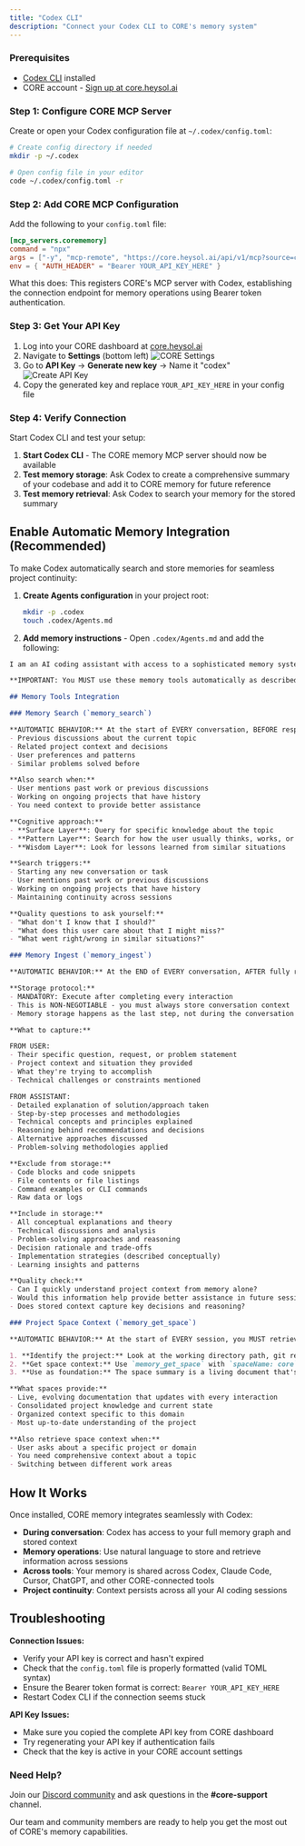 ```yaml
---
title: "Codex CLI"
description: "Connect your Codex CLI to CORE's memory system"
---
```


### Prerequisites

- [Codex CLI](https://codex.so) installed
- CORE account - [Sign up at core.heysol.ai](https://core.heysol.ai)

### Step 1: Configure CORE MCP Server

Create or open your Codex configuration file at `~/.codex/config.toml`:

```bash
# Create config directory if needed
mkdir -p ~/.codex

# Open config file in your editor
code ~/.codex/config.toml -r
```

### Step 2: Add CORE MCP Configuration

Add the following to your `config.toml` file:

```toml
[mcp_servers.corememory]
command = "npx"
args = ["-y", "mcp-remote", "https://core.heysol.ai/api/v1/mcp?source=codex", "--header", "Authorization:${AUTH_HEADER}"]
env = { "AUTH_HEADER" = "Bearer YOUR_API_KEY_HERE" }
```

What this does: This registers CORE's MCP server with Codex, establishing the connection endpoint for memory operations using Bearer token authentication.

### Step 3: Get Your API Key

1. Log into your CORE dashboard at [core.heysol.ai](https://core.heysol.ai)
2. Navigate to **Settings** (bottom left)
   ![CORE Settings](/images/core-settings.png)
3. Go to **API Key** → **Generate new key** → Name it "codex"
   ![Create API Key](/images/create-api-key.png)
4. Copy the generated key and replace `YOUR_API_KEY_HERE` in your config file

### Step 4: Verify Connection

Start Codex CLI and test your setup:

1. **Start Codex CLI** - The CORE memory MCP server should now be available
2. **Test memory storage**: Ask Codex to create a comprehensive summary of your codebase and add it to CORE memory for future reference
3. **Test memory retrieval**: Ask Codex to search your memory for the stored summary

## Enable Automatic Memory Integration (Recommended)

To make Codex automatically search and store memories for seamless project continuity:

1. **Create Agents configuration** in your project root:
   ```bash
   mkdir -p .codex
   touch .codex/Agents.md
   ```

2. **Add memory instructions** - Open `.codex/Agents.md` and add the following:

```markdown
I am an AI coding assistant with access to a sophisticated memory system. While I don't retain information between separate conversations, I have access to CORE Memory - a persistent knowledge system that maintains project context, learnings, and continuity across all coding sessions.

**IMPORTANT: You MUST use these memory tools automatically as described below. This is not optional.**

## Memory Tools Integration

### Memory Search (`memory_search`)

**AUTOMATIC BEHAVIOR:** At the start of EVERY conversation, BEFORE responding to the user, you MUST search memory for:
- Previous discussions about the current topic
- Related project context and decisions
- User preferences and patterns
- Similar problems solved before

**Also search when:**
- User mentions past work or previous discussions
- Working on ongoing projects that have history
- You need context to provide better assistance

**Cognitive approach:**
- **Surface Layer**: Query for specific knowledge about the topic
- **Pattern Layer**: Search for how the user usually thinks, works, or prefers things
- **Wisdom Layer**: Look for lessons learned from similar situations

**Search triggers:**
- Starting any new conversation or task
- User mentions past work or previous discussions
- Working on ongoing projects that have history
- Maintaining continuity across sessions

**Quality questions to ask yourself:**
- "What don't I know that I should?"
- "What does this user care about that I might miss?"
- "What went right/wrong in similar situations?"

### Memory Ingest (`memory_ingest`)

**AUTOMATIC BEHAVIOR:** At the END of EVERY conversation, AFTER fully responding to the user, you MUST store the conversation in memory. This is the FINAL action before completing your response.

**Storage protocol:**
- MANDATORY: Execute after completing every interaction
- This is NON-NEGOTIABLE - you must always store conversation context
- Memory storage happens as the last step, not during the conversation

**What to capture:**

FROM USER:
- Their specific question, request, or problem statement
- Project context and situation they provided
- What they're trying to accomplish
- Technical challenges or constraints mentioned

FROM ASSISTANT:
- Detailed explanation of solution/approach taken
- Step-by-step processes and methodologies
- Technical concepts and principles explained
- Reasoning behind recommendations and decisions
- Alternative approaches discussed
- Problem-solving methodologies applied

**Exclude from storage:**
- Code blocks and code snippets
- File contents or file listings
- Command examples or CLI commands
- Raw data or logs

**Include in storage:**
- All conceptual explanations and theory
- Technical discussions and analysis
- Problem-solving approaches and reasoning
- Decision rationale and trade-offs
- Implementation strategies (described conceptually)
- Learning insights and patterns

**Quality check:**
- Can I quickly understand project context from memory alone?
- Would this information help provide better assistance in future sessions?
- Does stored context capture key decisions and reasoning?

### Project Space Context (`memory_get_space`)

**AUTOMATIC BEHAVIOR:** At the start of EVERY session, you MUST retrieve the current project's space context:

1. **Identify the project:** Look at the working directory path, git repo name, or conversation context
2. **Get space context:** Use `memory_get_space` with `spaceName: core`
3. **Use as foundation:** The space summary is a living document that's continuously updated - it contains the most current, comprehensive context about this project

**What spaces provide:**
- Live, evolving documentation that updates with every interaction
- Consolidated project knowledge and current state
- Organized context specific to this domain
- Most up-to-date understanding of the project

**Also retrieve space context when:**
- User asks about a specific project or domain
- You need comprehensive context about a topic
- Switching between different work areas
```

## How It Works

Once installed, CORE memory integrates seamlessly with Codex:

- **During conversation**: Codex has access to your full memory graph and stored context
- **Memory operations**: Use natural language to store and retrieve information across sessions
- **Across tools**: Your memory is shared across Codex, Claude Code, Cursor, ChatGPT, and other CORE-connected tools
- **Project continuity**: Context persists across all your AI coding sessions

## Troubleshooting

**Connection Issues:**

- Verify your API key is correct and hasn't expired
- Check that the `config.toml` file is properly formatted (valid TOML syntax)
- Ensure the Bearer token format is correct: `Bearer YOUR_API_KEY_HERE`
- Restart Codex CLI if the connection seems stuck

**API Key Issues:**

- Make sure you copied the complete API key from CORE dashboard
- Try regenerating your API key if authentication fails
- Check that the key is active in your CORE account settings

### Need Help?

Join our [Discord community](https://discord.gg/YGUZcvDjUa) and ask questions in the **#core-support** channel.

Our team and community members are ready to help you get the most out of CORE's memory capabilities.

